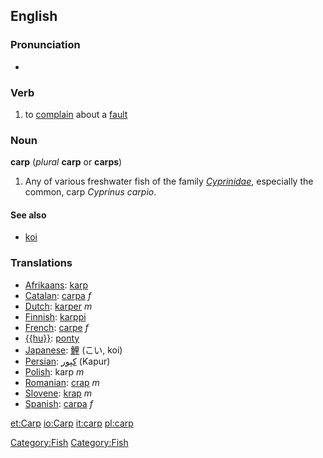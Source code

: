 ==English==
===Pronunciation===
*{{audio|en-us-carp.ogg|Audio (US)}}

===Verb===
{{en-infl-reg-consonant|carp||}}

#to [[complain]] about a [[fault]]

{{wikipedia}}
===Noun===
'''carp''' (''plural'' '''carp''' or '''carps''')

# Any of various freshwater fish of the family ''[[Cyprinidae]]'', especially the common, carp ''Cyprinus carpio''.

====See also====
* [[koi]]

[[Category:Fish]]

=== Translations ===
*[[Afrikaans]]: [[karp]]
*[[Catalan]]: [[carpa]] ''f''
*[[Dutch]]: [[karper]] ''m''
*[[Finnish]]: [[karppi]]
*[[French]]: [[carpe]] ''f''
*[[{{hu}}]]: [[ponty]]
*[[Japanese]]: [[鯉]] (こい, koi)
*[[Persian]]: [[كپور]] (Kapur)
*[[Polish]]: karp ''m''
*[[Romanian]]: [[crap]] ''m''
*[[Slovene]]: [[krap]] ''m''
*[[Spanish]]: [[carpa]] ''f''

[[Category:Fish]]

[[et:Carp]]
[[io:Carp]]
[[it:carp]]
[[pl:carp]]